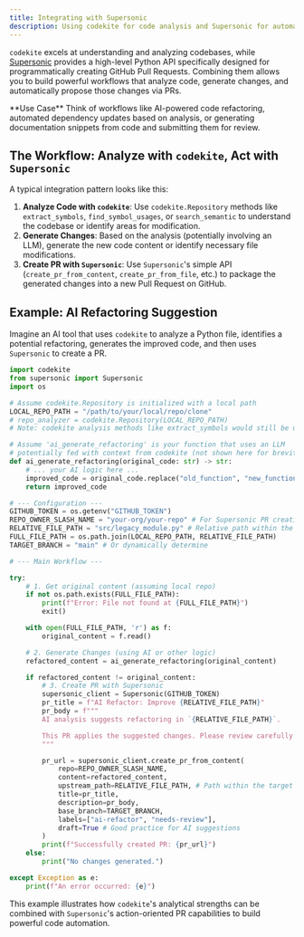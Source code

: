 ```yaml
---
title: Integrating with Supersonic
description: Using codekite for code analysis and Supersonic for automated PR creation.
---
```



`codekite` excels at understanding and analyzing codebases, while [Supersonic](https://github.com/shaneholloman/supersonic) provides a high-level Python API specifically designed for programmatically creating GitHub Pull Requests. Combining them allows you to build powerful workflows that analyze code, generate changes, and automatically propose those changes via PRs.

<Aside type="note">
  **Use Case**
  Think of workflows like AI-powered code refactoring, automated dependency updates based on analysis, or generating documentation snippets from code and submitting them for review.
</Aside>

## The Workflow: Analyze with `codekite`, Act with `Supersonic`

A typical integration pattern looks like this:

1.  **Analyze Code with `codekite`**: Use `codekite.Repository` methods like `extract_symbols`, `find_symbol_usages`, or `search_semantic` to understand the codebase or identify areas for modification.
2.  **Generate Changes**: Based on the analysis (potentially involving an LLM), generate the new code content or identify necessary file modifications.
3.  **Create PR with `Supersonic`**: Use `Supersonic`'s simple API (`create_pr_from_content`, `create_pr_from_file`, etc.) to package the generated changes into a new Pull Request on GitHub.

## Example: AI Refactoring Suggestion

Imagine an AI tool that uses `codekite` to analyze a Python file, identifies a potential refactoring, generates the improved code, and then uses `Supersonic` to create a PR.

```python
import codekite
from supersonic import Supersonic
import os

# Assume codekite.Repository is initialized with a local path
LOCAL_REPO_PATH = "/path/to/your/local/repo/clone"
# repo_analyzer = codekite.Repository(LOCAL_REPO_PATH)
# Note: codekite analysis methods like extract_symbols would still be used here in a real scenario.

# Assume 'ai_generate_refactoring' is your function that uses an LLM
# potentially fed with context from codekite (not shown here for brevity)
def ai_generate_refactoring(original_code: str) -> str:
    # ... your AI logic here ...
    improved_code = original_code.replace("old_function", "new_function") # Simplified example
    return improved_code

# --- Configuration ---
GITHUB_TOKEN = os.getenv("GITHUB_TOKEN")
REPO_OWNER_SLASH_NAME = "your-org/your-repo" # For Supersonic PR creation
RELATIVE_FILE_PATH = "src/legacy_module.py" # Relative path within the repo
FULL_FILE_PATH = os.path.join(LOCAL_REPO_PATH, RELATIVE_FILE_PATH)
TARGET_BRANCH = "main" # Or dynamically determine

# --- Main Workflow ---

try:
    # 1. Get original content (assuming local repo)
    if not os.path.exists(FULL_FILE_PATH):
        print(f"Error: File not found at {FULL_FILE_PATH}")
        exit()

    with open(FULL_FILE_PATH, 'r') as f:
        original_content = f.read()

    # 2. Generate Changes (using AI or other logic)
    refactored_content = ai_generate_refactoring(original_content)

    if refactored_content != original_content:
        # 3. Create PR with Supersonic
        supersonic_client = Supersonic(GITHUB_TOKEN)
        pr_title = f"AI Refactor: Improve {RELATIVE_FILE_PATH}"
        pr_body = f"""
        AI analysis suggests refactoring in `{RELATIVE_FILE_PATH}`.

        This PR applies the suggested changes. Please review carefully.
        """

        pr_url = supersonic_client.create_pr_from_content(
            repo=REPO_OWNER_SLASH_NAME,
            content=refactored_content,
            upstream_path=RELATIVE_FILE_PATH, # Path within the target repo
            title=pr_title,
            description=pr_body,
            base_branch=TARGET_BRANCH,
            labels=["ai-refactor", "needs-review"],
            draft=True # Good practice for AI suggestions
        )
        print(f"Successfully created PR: {pr_url}")
    else:
        print("No changes generated.")

except Exception as e:
    print(f"An error occurred: {e}")

```

This example illustrates how `codekite`'s analytical strengths can be combined with `Supersonic`'s action-oriented PR capabilities to build powerful code automation.
